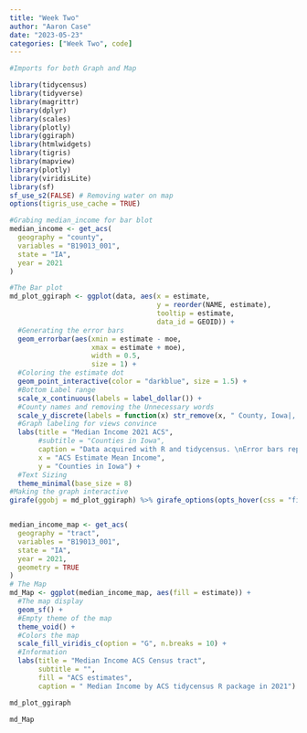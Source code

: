 ```yaml
---
title: "Week Two"
author: "Aaron Case"
date: "2023-05-23"
categories: ["Week Two", code]
---
```



```r
#Imports for both Graph and Map

library(tidycensus)
library(tidyverse)
library(magrittr)
library(dplyr)
library(scales)
library(plotly)
library(ggiraph)
library(htmlwidgets)
library(tigris)
library(mapview)
library(plotly)
library(viridisLite)
library(sf) 
sf_use_s2(FALSE) # Removing water on map
options(tigris_use_cache = TRUE)

#Grabing median_income for bar blot
median_income <- get_acs(
  geography = "county",
  variables = "B19013_001",
  state = "IA", 
  year = 2021
)

#The Bar plot
md_plot_ggiraph <- ggplot(data, aes(x = estimate, 
                                    y = reorder(NAME, estimate),
                                    tooltip = estimate,
                                    data_id = GEOID)) +
  #Generating the error bars
  geom_errorbar(aes(xmin = estimate - moe, 
                    xmax = estimate + moe),
                    width = 0.5, 
                    size = 1) + 
  #Coloring the estimate dot 
  geom_point_interactive(color = "darkblue", size = 1.5) +
  #Bottom Label range
  scale_x_continuous(labels = label_dollar()) + 
  #County names and removing the Unnecessary words
  scale_y_discrete(labels = function(x) str_remove(x, " County, Iowa|, Iowa")) +
  #Graph labeling for views convince 
  labs(title = "Median Income 2021 ACS",
       #subtitle = "Counties in Iowa",
       caption = "Data acquired with R and tidycensus. \nError bars represent margin of error around estimates of Median income.",
       x = "ACS Estimate Mean Income",
       y = "Counties in Iowa") + 
  #Text Sizing
  theme_minimal(base_size = 8)
#Making the graph interactive
girafe(ggobj = md_plot_ggiraph) %>% girafe_options(opts_hover(css = "fill:purple;"))


median_income_map <- get_acs(
  geography = "tract",
  variables = "B19013_001",
  state = "IA",
  year = 2021,
  geometry = TRUE
)
# The Map
md_Map <- ggplot(median_income_map, aes(fill = estimate)) + 
  #The map display
  geom_sf() + 
  #Empty theme of the map
  theme_void() + 
  #Colors the map 
  scale_fill_viridis_c(option = "G", n.breaks = 10) + 
  #Information
  labs(title = "Median Income ACS Census tract",
       subtitle = "",
       fill = "ACS estimates",
       caption = " Median Income by ACS tidycensus R package in 2021")

```

```r
md_plot_ggiraph
```

```r
md_Map
```


